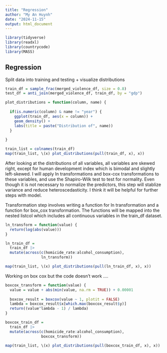 ```yaml
---
title: "Regression"
author: "My An Huynh"
date: "2024-11-15"
output: html_document
---
```


```r
library(tidyverse)
library(readxl)
library(countrycode)
library(MASS)
```


## Regression 

Split data into training and testing + visualize distributions 
```r
train_df = sample_frac(merged_violence_df, size = 0.8)
test_df = anti_join(merged_violence_df, train_df, by = "gdp")

plot_distributions = function(column, name) {
  
  if(is.numeric(column) & name != "year") {
    ggplot(train_df, aes(x = column)) +
    geom_density() +
    labs(title = paste("Distribution of", name))
  }
  
}

train_list = colnames(train_df)
map(train_list, \(x) plot_distributions(pull(train_df, x), x))
```

After looking at the distributions of all variables, all variables are skewed 
right, except for human development index which is bimodal and slightly 
left-skewed. I will apply ln transformations and box-cox transformations to 
these variables, and use the Shapiro-Wilk test to test for normality. Even 
though it is not necessary to normalize the predictors, this step will stablize 
variance and reduce heteroscedasticity. I think it will be helpful for further 
steps with model.

Transformation step involves writing a function for ln transformation and a 
function for box_cox transformation. The functions will be mapped into the 
nested listcol which includes all continuous variables in the train_df dataset. 

```r
ln_transform = function(value) {
  return(log(abs(value)))
}

ln_train_df = 
  train_df |>
  mutate(across(c(homicide_rate:alcohol_consumption), 
                ln_transform))

map(train_list, \(x) plot_distributions(pull(ln_train_df, x), x))
```

Working on box cox but the code doesn't work ....

```r
boxcox_transform = function(value) {
  value = value + abs(min(value, na.rm = TRUE)) + 0.00001
  
  boxcox_result = boxcox(value ~ 1, plotit = FALSE)
  lambda = boxcox_result$x[which.max(boxcox_result$y)]
  return((value^lambda - 1) / lambda)
}

boxcox_train_df = 
  train_df |>
  mutate(across(c(homicide_rate:alcohol_consumption), 
                boxcox_transform))

map(train_list, \(x) plot_distributions(pull(boxcox_train_df, x), x))
```

